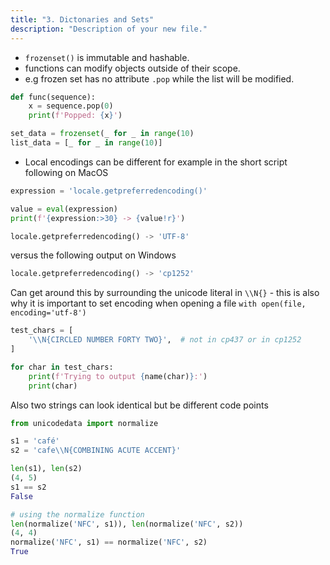 ```yaml
---
title: "3. Dictonaries and Sets"
description: "Description of your new file."
---
```


- `frozenset()` is immutable and hashable.
- functions can modify objects outside of their scope.
- e.g frozen set has no attribute `.pop` while the list will be modified.

```python
def func(sequence):
    x = sequence.pop(0)
    print(f'Popped: {x}')

set_data = frozenset(_ for _ in range(10)
list_data = [_ for _ in range(10)]
```

- Local encodings can be different for example in the short script following on MacOS

```python
expression = 'locale.getpreferredencoding()'

value = eval(expression)
print(f'{expression:>30} -> {value!r}')
```

```python
locale.getpreferredencoding() -> 'UTF-8'
```

versus the following output on Windows

```python
locale.getpreferredencoding() -> 'cp1252'
```

Can get around this by surrounding the unicode literal in `\\N{}` - this is also why it is important to set encoding when opening a file `with open(file, encoding='utf-8')`

```python
test_chars = [
    '\\N{CIRCLED NUMBER FORTY TWO}',  # not in cp437 or in cp1252
]

for char in test_chars:
    print(f'Trying to output {name(char)}:')
    print(char)
```

Also two strings can look identical but be different code points

```python
from unicodedata import normalize

s1 = 'café'
s2 = 'cafe\\N{COMBINING ACUTE ACCENT}'

len(s1), len(s2)
(4, 5)
s1 == s2
False

# using the normalize function
len(normalize('NFC', s1)), len(normalize('NFC', s2))
(4, 4)
normalize('NFC', s1) == normalize('NFC', s2)
True
```